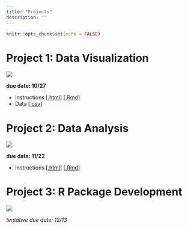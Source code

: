 ```yaml
---
title: "Projects"
description: ""
---
```


```r
knitr::opts_chunk$set(echo = FALSE)
```

# Project 1: Data Visualization

![](https://upload.wikimedia.org/wikipedia/commons/2/29/Minard.png)

**due date: 10/27**

* Instructions [[.html](files/projects/01_data-visualization/01_dataviz.html)] [[.Rmd](https://raw.githubusercontent.com/peteragao/STAT302-AUT2021/base/files/projects/01_data-visualization/01_dataviz.Rmd)]
* Data [[.csv](https://raw.githubusercontent.com/peteragao/STAT302-AUT2021/base/files/projects/01_data-visualization/Building_Permits_Clean.csv)]

# Project 2: Data Analysis

![](https://upload.wikimedia.org/wikipedia/commons/thumb/6/6c/Capitol_%28PSF%29.jpg/640px-Capitol_%28PSF%29.jpg)

**due date: 11/22**

* Instructions [[.html](files/projects/02_congress-data/02_voting-analysis.html)] [[.Rmd](https://raw.githubusercontent.com/peteragao/STAT302-AUT2021/base/files/projects/02_congress-data/02_voting-analysis.Rmd)]

# Project 3: R Package Development 

![](https://upload.wikimedia.org/wikipedia/commons/thumb/f/fa/Cat_using_computer.jpg/640px-Cat_using_computer.jpg)

*tentative due date: 12/13*

